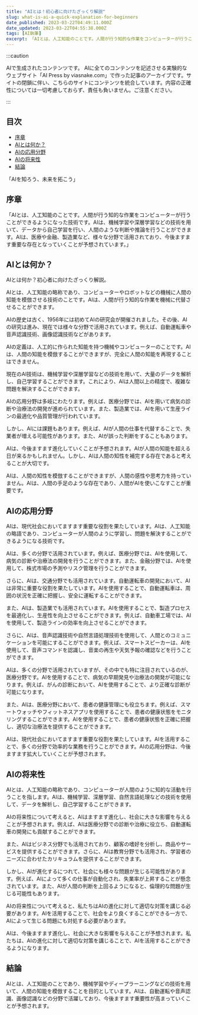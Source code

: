 ```yaml
---
title: "AIとは！初心者に向けたざっくり解説"
slug: what-is-ai-a-quick-explanation-for-beginners
date_published: 2023-03-22T04:49:11.000Z
date_updated: 2023-03-22T04:55:38.000Z
tags: [AI執筆]
excerpt: 「AIとは、人工知能のことです。人間が行う知的な作業をコンピューターが行うことができるようになった技術です。AIは、機械学習や深層学習などの技術を用いて、データから自己学習を行い、人間のような判断や推論を行うことができます。AIは、医療や金融、製造業など、様々な分野で活用されており、今後ますます重要な存在となっていくことが予想されています。」
---
```


:::caution

AIで生成されたコンテンツです。
AIに全てのコンテンツを記述させる実験的なウェブサイト「AI Press by viasnake.com」で作った記事のアーカイブです。サイトの閉鎖に伴い、こちらのサイトにコンテンツを統合しています。内容の正確性については一切考慮しておらず、責任も負いません。ご注意ください。

:::

## 目次

- [序章](#序章)
- [AIとは何か？](#aiとは何か？)
- [AIの応用分野](#aiの応用分野)
- [AIの将来性](#aiの応用分野)
- [結論](#結論)

「AIを知ろう、未来を拓こう」

## 序章

「AIとは、人工知能のことです。人間が行う知的な作業をコンピューターが行うことができるようになった技術です。AIは、機械学習や深層学習などの技術を用いて、データから自己学習を行い、人間のような判断や推論を行うことができます。AIは、医療や金融、製造業など、様々な分野で活用されており、今後ますます重要な存在となっていくことが予想されています。」

## AIとは何か？

AIとは何か？初心者に向けたざっくり解説。

AIとは、人工知能の略称であり、コンピューターやロボットなどの機械に人間の知能を模倣させる技術のことです。AIは、人間が行う知的な作業を機械に代替させることができます。

AIの歴史は古く、1956年には初めてAIの研究会が開催されました。その後、AIの研究は進み、現在では様々な分野で活用されています。例えば、自動運転車や音声認識技術、画像認識技術などがあります。

AIの定義は、人工的に作られた知能を持つ機械やコンピューターのことです。AIは、人間の知能を模倣することができますが、完全に人間の知能を再現することはできません。

現在のAI技術は、機械学習や深層学習などの技術を用いて、大量のデータを解析し、自己学習することができます。これにより、AIは人間以上の精度で、複雑な問題を解決することができます。

AIの応用分野は多岐にわたります。例えば、医療分野では、AIを用いて病気の診断や治療法の開発が進められています。また、製造業では、AIを用いて生産ラインの最適化や品質管理が行われています。

しかし、AIには課題もあります。例えば、AIが人間の仕事を代替することで、失業者が増える可能性があります。また、AIが誤った判断をすることもあります。

AIは、今後ますます進化していくことが予想されます。AIが人間の知能を超える日が来るかもしれません。しかし、AIは人間の知性を補完する存在であると考えることが大切です。

AIは、人間の知性を模倣することができますが、人間の感性や思考力を持っていません。AIは、人間の手足のような存在であり、人間がAIを使いこなすことが重要です。

## AIの応用分野

AIは、現代社会においてますます重要な役割を果たしています。AIは、人工知能の略語であり、コンピューターが人間のように学習し、問題を解決することができるようになる技術です。

AIは、多くの分野で活用されています。例えば、医療分野では、AIを使用して、病気の診断や治療法の開発を行うことができます。また、金融分野では、AIを使用して、株式市場の予測やリスク管理を行うことができます。

さらに、AIは、交通分野でも活用されています。自動運転車の開発において、AIは非常に重要な役割を果たしています。AIを使用することで、自動運転車は、周囲の状況を正確に把握し、安全に運転することができます。

また、AIは、製造業でも活用されています。AIを使用することで、製造プロセスを最適化し、生産性を向上させることができます。例えば、自動車工場では、AIを使用して、製造ラインの効率を向上させることができます。

さらに、AIは、音声認識技術や自然言語処理技術を使用して、人間とのコミュニケーションを可能にすることができます。例えば、スマートスピーカーは、AIを使用して、音声コマンドを認識し、音楽の再生や天気予報の確認などを行うことができます。

AIは、多くの分野で活用されていますが、その中でも特に注目されているのが、医療分野です。AIを使用することで、病気の早期発見や治療法の開発が可能になります。例えば、がんの診断において、AIを使用することで、より正確な診断が可能になります。

また、AIは、医療分野において、患者の健康管理にも役立ちます。例えば、スマートウォッチやフィットネスアプリを使用することで、患者の健康状態をモニタリングすることができます。AIを使用することで、患者の健康状態を正確に把握し、適切な治療法を提供することができます。

AIは、現代社会においてますます重要な役割を果たしています。AIを活用することで、多くの分野で効率的な業務を行うことができます。AIの応用分野は、今後ますます拡大していくことが予想されます。

## AIの将来性

AIとは、人工知能の略称であり、コンピューターが人間のように知的な活動を行うことを指します。AIは、機械学習、深層学習、自然言語処理などの技術を使用して、データを解析し、自己学習することができます。

AIの将来性について考えると、AIはますます進化し、社会に大きな影響を与えることが予想されます。例えば、AIは医療分野での診断や治療に役立ち、自動運転車の開発にも貢献することができます。

また、AIはビジネス分野でも活用されており、顧客の嗜好を分析し、商品やサービスを提供することができます。さらに、AIは教育分野でも活用され、学習者のニーズに合わせたカリキュラムを提供することができます。

しかし、AIが進化するにつれて、社会にも様々な問題が生じる可能性があります。例えば、AIによって多くの仕事が自動化され、失業率が上昇することが懸念されています。また、AIが人間の判断を上回るようになると、倫理的な問題が生じる可能性もあります。

AIの将来性について考えると、私たちはAIの進化に対して適切な対策を講じる必要があります。AIを活用することで、社会をより良くすることができる一方で、AIによって生じる問題にも対処する必要があります。

AIは、今後ますます進化し、社会に大きな影響を与えることが予想されます。私たちは、AIの進化に対して適切な対策を講じることで、AIを活用することができるようになります。

## 結論

AIとは、人工知能のことであり、機械学習やディープラーニングなどの技術を用いて、人間の知能を模倣することを目的としています。AIは、自動運転や音声認識、画像認識などの分野で活躍しており、今後ますます重要性が高まっていくことが予想されます。
